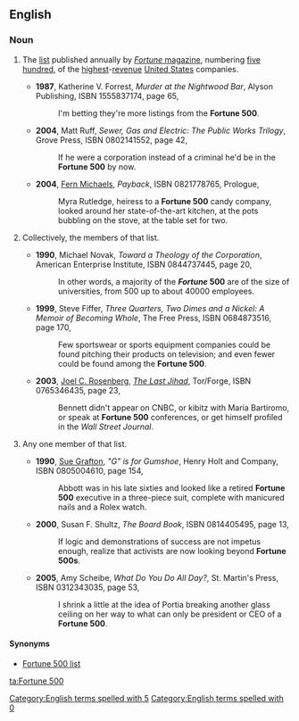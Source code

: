 ==English==
{{wikipedia}}

===Noun===
{{en-noun|head=[[fortune|Fortune]] [[500]]|~}}
# {{lb|en|singulare tantum}} The [[list]] published annually by [[w:Fortune (magazine)|''Fortune'' magazine]], numbering [[five hundred]], of the [[highest]]-[[revenue]] [[United States]] companies.
#* '''1987''', Katherine V. Forrest, ''Murder at the Nightwood Bar'', Alyson Publishing, ISBN 1555837174, page 65,
#*: I'm betting they're more listings from the '''Fortune 500'''.
#* '''2004''', Matt Ruff, ''Sewer, Gas and Electric: The Public Works Trilogy'', Grove Press, ISBN 0802141552, page 42,
#*: If he were a corporation instead of a criminal he'd be in the '''Fortune 500''' by now.
#* '''2004''', [[w:Fern Michaels|Fern Michaels]], ''Payback'', ISBN 0821778765, Prologue,
#*: Myra Rutledge, heiress to a '''Fortune 500''' candy company, looked around her state-of-the-art kitchen, at the pots bubbling on the stove, at the table set for two.
# {{lb|en|plurale tantum}} Collectively, the members of that list.
#* '''1990''', Michael Novak, ''Toward a Theology of the Corporation'', American Enterprise Institute, ISBN 0844737445, page 20,
#*: In other words, a majority of the '''''Fortune'' 500''' are of the size of universities, from 500 up to about 40000 employees.
#* '''1999''', Steve Fiffer, ''Three Quarters, Two Dimes and a Nickel: A Memoir of Becoming Whole'', The Free Press, ISBN 0684873516, page 170,
#*: Few sportswear or sports equipment companies could be found pitching their products on television; and even fewer could be found among the '''Fortune 500'''.
#* '''2003''', [[w:Joel C. Rosenberg|Joel C. Rosenberg]], ''[[w:The Last Jihad|The Last Jihad]]'', Tor/Forge, ISBN 0765346435, page 23,
#*: Bennett didn't appear on CNBC, or kibitz<!--sic no italics--> with Maria Bartiromo, or speak at '''Fortune 500''' conferences, or get himself profiled in the ''Wall Street Journal''.
# {{lb|en|by extension|informal|countable}} Any one member of that list.
#* '''1990''', [[w:Sue Grafton|Sue Grafton]], ''"G" is for Gumshoe'', Henry Holt and Company, ISBN 0805004610, page 154,
#*: Abbott was in his late sixties and looked like a retired '''Fortune 500''' executive in a three-piece suit, complete with manicured nails and a Rolex watch.
#* '''2000''', Susan F. Shultz, ''The Board Book'', ISBN 0814405495, page 13,
#*: If logic and demonstrations of success are not impetus enough, realize that activists are now looking beyond '''Fortune 500s'''.
#* '''2005''', Amy Scheibe, ''What Do You Do All Day?'', St. Martin's Press, ISBN 0312343035, page 53,
#*: I shrink a little at the idea of Portia breaking another glass ceiling on her way to what can only be president or CEO of a '''Fortune 500'''.

====Synonyms====
* {{sense|the list}} [[Fortune 500 list]]

[[Category:English terms spelled with 5]]
[[Category:English terms spelled with 0]]
[[ta:Fortune 500]]